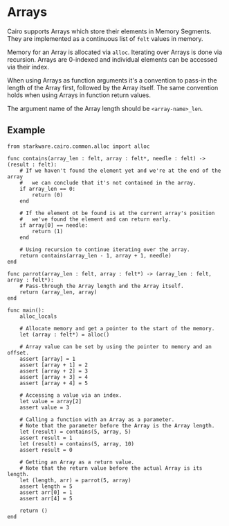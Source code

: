 # Arrays

Cairo supports Arrays which store their elements in Memory Segments. They are implemented as a continuous list of `felt` values in memory.

Memory for an Array is allocated via `alloc`. Iterating over Arrays is done via recursion. Arrays are 0-indexed and individual elements can be accessed via their index.

When using Arrays as function arguments it's a convention to pass-in the length of the Array first, followed by the Array itself. The same convention holds when using Arrays in function return values.

The argument name of the Array length should be `<array-name>_len`.

## Example

```
from starkware.cairo.common.alloc import alloc

func contains(array_len : felt, array : felt*, needle : felt) -> (result : felt):
    # If we haven't found the element yet and we're at the end of the array
    #   we can conclude that it's not contained in the array.
    if array_len == 0:
        return (0)
    end

    # If the element ot be found is at the current array's position
    #   we've found the element and can return early.
    if array[0] == needle:
        return (1)
    end

    # Using recursion to continue iterating over the array.
    return contains(array_len - 1, array + 1, needle)
end

func parrot(array_len : felt, array : felt*) -> (array_len : felt, array : felt*):
    # Pass-through the Array length and the Array itself.
    return (array_len, array)
end

func main():
    alloc_locals

    # Allocate memory and get a pointer to the start of the memory.
    let (array : felt*) = alloc()

    # Array value can be set by using the pointer to memory and an offset.
    assert [array] = 1
    assert [array + 1] = 2
    assert [array + 2] = 3
    assert [array + 3] = 4
    assert [array + 4] = 5

    # Accessing a value via an index.
    let value = array[2]
    assert value = 3

    # Calling a function with an Array as a parameter.
    # Note that the parameter before the Array is the Array length.
    let (result) = contains(5, array, 5)
    assert result = 1
    let (result) = contains(5, array, 10)
    assert result = 0

    # Getting an Array as a return value.
    # Note that the return value before the actual Array is its length.
    let (length, arr) = parrot(5, array)
    assert length = 5
    assert arr[0] = 1
    assert arr[4] = 5

    return ()
end
```
